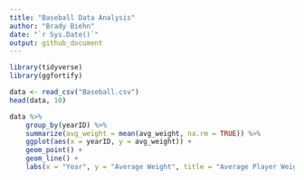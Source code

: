 ```yaml
---
title: "Baseball Data Analysis"
author: "Brady Biehn"
date: "`r Sys.Date()`"
output: github_document
---
```


```r
library(tidyverse)
library(ggfortify)
```
```r
data <- read_csv("Baseball.csv")
head(data, 10)
```

```r
data %>%
    group_by(yearID) %>%
    summarize(avg_weight = mean(avg_weight, na.rm = TRUE)) %>%
    ggplot(aes(x = yearID, y = avg_weight)) +
    geom_point() +
    geom_line() +
    labs(x = "Year", y = "Average Weight", title = "Average Player Weight by Year")
```
